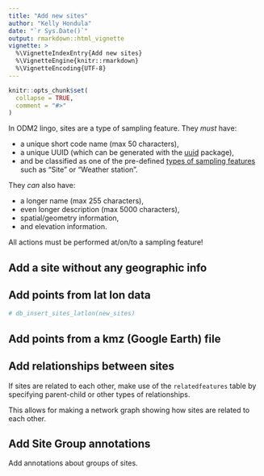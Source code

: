 ```yaml
---
title: "Add new sites"
author: "Kelly Hondula"
date: "`r Sys.Date()`"
output: rmarkdown::html_vignette
vignette: >
  %\VignetteIndexEntry{Add new sites}
  %\VignetteEngine{knitr::rmarkdown}
  %\VignetteEncoding{UTF-8}
---
```


```r
knitr::opts_chunk$set(
  collapse = TRUE,
  comment = "#>"
)
```

In ODM2 lingo, sites are a type of sampling feature. They _must_ have:

* a unique short code name (max 50 characters),
* a unique UUID (which can be generated with the [uuid](https://cran.r-project.org/web/packages/uuid/index.html) package), 
* and be classified as one of the pre-defined [types of sampling features](http://vocabulary.odm2.org/samplingfeaturetype/) such as "Site" or "Weather station". 

They _can_ also have: 

* a longer name (max 255 characters), 
* even longer description (max 5000 characters), 
* spatial/geometry information,
* and elevation information. 

All actions must be performed at/on/to a sampling feature! 

## Add a site without any geographic info

## Add points from lat lon data

```r
# db_insert_sites_latlon(new_sites)
```

## Add points from a kmz (Google Earth) file

## Add relationships between sites

If sites are related to each other, make use of the `relatedfeatures` table by specifying parent-child or other types of relationships. 

This allows for making a network graph showing how sites are related to each other.  

## Add Site Group annotations

Add annotations about groups of sites. 
